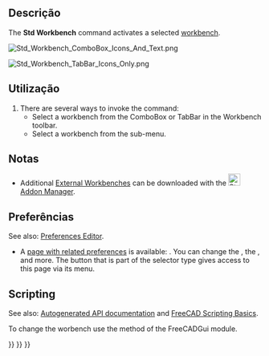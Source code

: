 <languages/>

{{Docnav
|[[Std_ToggleTransparency|ToggleTransparency]]
|[[Std_LinkSelectLinked|LinkSelectLinked]]
|[[Std_View_Menu|Std View Menu]]
|IconL=Std_ToggleTransparency.svg
|IconR=Std_LinkSelectLinked.svg
|IconC=Freecad.svg
}}

{{GuiCommand
|Name=Std Workbench
|MenuLocation=View → Workbench
|Workbenches=All
}}

<span id="Description"></span>
==Descrição==

The '''Std Workbench''' command activates a selected [[Workbenches|workbench]].

[[Image:Std_Workbench_ComboBox_Icons_And_Text.png]]
{{Caption|The default Workbench ComboBox selector type}}

[[Image:Std_Workbench_TabBar_Icons_Only.png]]
{{Caption|The optional Workbench TabBar selector type (here displayed with icons only)}}

<span id="Usage"></span>
==Utilização==

# There are several ways to invoke the command:
#* Select a workbench from the ComboBox or TabBar in the Workbench toolbar.
#* Select a workbench from the {{MenuCommand|View → Workbench}} sub-menu.

<span id="Notes"></span>
==Notas==

* Additional [[External_Workbenches|External Workbenches]] can be downloaded with the [[Image:Std_AddonMgr.svg|24px]] [[Std_AddonMgr|Addon Manager]].

<span id="Preferences"></span>
==Preferências==

See also: [[Preferences_Editor|Preferences Editor]].

* A [[Preferences_Editor#Available_Workbenches|page with related preferences]] is available: {{MenuCommand|Edit → Preferences... → Workbenches → Available Workbenches}}. You can change the {{MenuCommand|Start up workbench}}, the {{MenuCommand|Workbench selector type}}, and more. The {{Button|[[Image:List-add.svg|x16px]][[Image:Toolbar_flyout_arrow.svg|x16px]]}} button that is part of the {{Value|TabBar}} selector type gives access to this page via its menu.

==Scripting==

See also: [https://freecad.github.io/SourceDoc/ Autogenerated API documentation] and [[FreeCAD_Scripting_Basics|FreeCAD Scripting Basics]].

To change the worbench use the {{incode|activateWorkbench}} method of the FreeCADGui module.

{{Code|code=
import FreeCADGui

FreeCADGui.activateWorkbench("PartDesignWorkbench")
}}


{{Docnav
|[[Std_ToggleTransparency|ToggleTransparency]]
|[[Std_LinkSelectLinked|LinkSelectLinked]]
|[[Std_View_Menu|Std View Menu]]
|IconL=Std_ToggleTransparency.svg
|IconR=Std_LinkSelectLinked.svg
|IconC=Freecad.svg
}}

{{Std Base navi{{#translation:}}}}
{{Userdocnavi{{#translation:}}}}
{{Interface navi{{#translation:}}}}